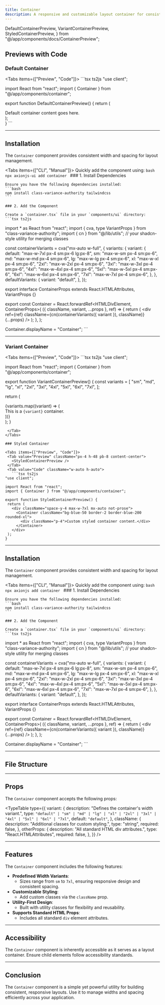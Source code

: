 ```yaml
---
title: Container
description: A responsive and customizable layout container for consistent spacing and width management.
---
```


  DefaultContainerPreview,
  VariantContainerPreview,
  StyledContainerPreview,
} from "@/app/components/docs/ContainerPreview";

## Previews with Code

### Default Container

<Tabs items={["Preview", "Code"]}>
  <Tab value="Preview" className="px-4 h-72 pb-8 content-center">
    <DefaultContainerPreview />
  </Tab>
  <Tab value="Code" className="w-auto h-auto">
    ```tsx ts2js
"use client";

import React from "react";
import { Container } from "@/app/components/container";

export function DefaultContainerPreview() {
  return (
    <div className="space-y-4 max-w-7xl mx-auto">
      <Container>
        <div className="p-4 bg-gray-100 border rounded-lg">
          Default container content goes here.
        </div>
      </Container>
    </div>
  );   
  }
    ```
  </Tab>
</Tabs>


---

## Installation

The `Container` component provides consistent width and spacing for layout management.

<Tabs items={["CLI", "Manual"]}>
  <Tab value="CLI">
    Quickly add the component using:
    ```bash
    npx axionjs-ui add container
    ```
  </Tab>
  <Tab value="Manual">
    ### 1. Install Dependencies

    Ensure you have the following dependencies installed:
    ```bash
    npm install class-variance-authority tailwindcss
    ```

    ### 2. Add the Component

    Create a `container.tsx` file in your `components/ui` directory:
    ```tsx ts2js
import * as React from "react";
import { cva, type VariantProps } from "class-variance-authority";
import { cn } from "@/lib/utils"; // your shadcn-style utility for merging classes

const containerVariants = cva("mx-auto w-full", {
  variants: {
    variant: {
      default: "max-w-7xl px-4 sm:px-6 lg:px-8",
      sm: "max-w-sm px-4 sm:px-6",
      md: "max-w-md px-4 sm:px-6",
      lg: "max-w-lg px-4 sm:px-6",
      xl: "max-w-xl px-4 sm:px-6",
      "2xl": "max-w-2xl px-4 sm:px-6",
      "3xl": "max-w-3xl px-4 sm:px-6",
      "4xl": "max-w-4xl px-4 sm:px-6",
      "5xl": "max-w-5xl px-4 sm:px-6",
      "6xl": "max-w-6xl px-4 sm:px-6",
      "7xl": "max-w-7xl px-4 sm:px-6",
    },
  },
  defaultVariants: {
    variant: "default",
  },
});

export interface ContainerProps
  extends React.HTMLAttributes<HTMLDivElement>,
    VariantProps<typeof containerVariants> {}

export const Container = React.forwardRef<HTMLDivElement, ContainerProps>(
  ({ className, variant, ...props }, ref) => {
    return (
      <div
        ref={ref}
        className={cn(containerVariants({ variant }), className)}
        {...props}
      />
    );
  },
);

Container.displayName = "Container";
    ```

  </Tab>
</Tabs>

---

### Variant Container 

<Tabs items={["Preview", "Code"]}>
  <Tab value="Preview" className="px-4 h-auto pb-8 content-center">
    <VariantContainerPreview />
  </Tab>
  <Tab value="Code" className="w-auto h-auto">
    ```tsx ts2js
"use client";

import React from "react";
import { Container } from "@/app/components/container";

export function VariantContainerPreview() {
  const variants = [
    "sm",
    "md",
    "lg",
    "xl",
    "2xl",
    "3xl",
    "4xl",
    "5xl",
    "6xl",
    "7xl",
  ];

  return (
    <div className="space-y-8 max-w-7xl mx-auto not-prose">
      {variants.map((variant) => (
        <Container key={variant} variant={variant}>
          <div className="p-4 bg-gray-100 border rounded-lg">
            This is a `{variant}` container.
          </div>
        </Container>
      ))}
    </div>
  );
}   
 ```
  </Tab>
</Tabs>

### Styled Container 

<Tabs items={["Preview", "Code"]}>
  <Tab value="Preview" className="px-4 h-48 pb-8 content-center">
    <StyledContainerPreview />
  </Tab>
  <Tab value="Code" className="w-auto h-auto">
    ```tsx ts2js
"use client";

import React from "react";
import { Container } from "@/app/components/container";

export function StyledContainerPreview() {
  return (
    <div className="space-y-4 max-w-7xl mx-auto not-prose">
      <Container className="bg-blue-50 border-2 border-blue-200 rounded-xl">
        <div className="p-4">Custom styled container content.</div>
      </Container>
    </div>
  );
}   
 ```
  </Tab>
</Tabs>

---

## Installation

The `Container` component provides consistent width and spacing for layout management.

<Tabs items={["CLI", "Manual"]}>
  <Tab value="CLI">
    Quickly add the component using:
    ```bash
    npx axionjs add container
    ```
  </Tab>
  <Tab value="Manual">
    ### 1. Install Dependencies

    Ensure you have the following dependencies installed:
    ```bash
    npm install class-variance-authority tailwindcss
    ```

    ### 2. Add the Component

    Create a `container.tsx` file in your `components/ui` directory:
    ```tsx ts2js
import * as React from "react";
import { cva, type VariantProps } from "class-variance-authority";
import { cn } from "@/lib/utils"; // your shadcn-style utility for merging classes

const containerVariants = cva("mx-auto w-full", {
  variants: {
    variant: {
      default: "max-w-7xl px-4 sm:px-6 lg:px-8",
      sm: "max-w-sm px-4 sm:px-6",
      md: "max-w-md px-4 sm:px-6",
      lg: "max-w-lg px-4 sm:px-6",
      xl: "max-w-xl px-4 sm:px-6",
      "2xl": "max-w-2xl px-4 sm:px-6",
      "3xl": "max-w-3xl px-4 sm:px-6",
      "4xl": "max-w-4xl px-4 sm:px-6",
      "5xl": "max-w-5xl px-4 sm:px-6",
      "6xl": "max-w-6xl px-4 sm:px-6",
      "7xl": "max-w-7xl px-4 sm:px-6",
    },
  },
  defaultVariants: {
    variant: "default",
  },
});

export interface ContainerProps
  extends React.HTMLAttributes<HTMLDivElement>,
    VariantProps<typeof containerVariants> {}

export const Container = React.forwardRef<HTMLDivElement, ContainerProps>(
  ({ className, variant, ...props }, ref) => {
    return (
      <div
        ref={ref}
        className={cn(containerVariants({ variant }), className)}
        {...props}
      />
    );
  },
);

Container.displayName = "Container";
    ```

  </Tab>
</Tabs>

---

## File Structure

<Files>
  <Folder name="app" defaultOpen>
    <Folder name="components" defaultOpen>
      <Folder name="ui" defaultOpen>
        <File name="container.tsx" />
      </Folder>
    </Folder>
  </Folder>
</Files>

---

## Props

The `Container` component accepts the following props:

<TypeTable
  type={{
    variant: {
      description: "Defines the container's width variant.",
      type: `"default" | "sm" | "md" | "lg" | "xl" | "2xl" | "3xl" | "4xl" | "5xl" | "6xl" | "7xl"`,
      default: `"default"`,
    },
    className: {
      description: "Additional classes for custom styling.",
      type: "string",
      required: false,
    },
    otherProps: {
      description: "All standard HTML div attributes.",
      type: "React.HTMLAttributes<HTMLDivElement>",
      required: false,
    },
  }}
/>

---

## Features

The `Container` component includes the following features:

- **Predefined Width Variants**:
  - Sizes range from `sm` to `7xl`, ensuring responsive design and consistent spacing.
- **Customizable Styling**:
  - Add custom classes via the `className` prop.
- **Utility-First Design**:
  - Built with utility classes for flexibility and reusability.
- **Supports Standard HTML Props**:
  - Includes all standard `div` element attributes.

---

## Accessibility

The `Container` component is inherently accessible as it serves as a layout container. Ensure child elements follow accessibility standards.

---

## Conclusion

The `Container` component is a simple yet powerful utility for building consistent, responsive layouts. Use it to manage widths and spacing efficiently across your application.
